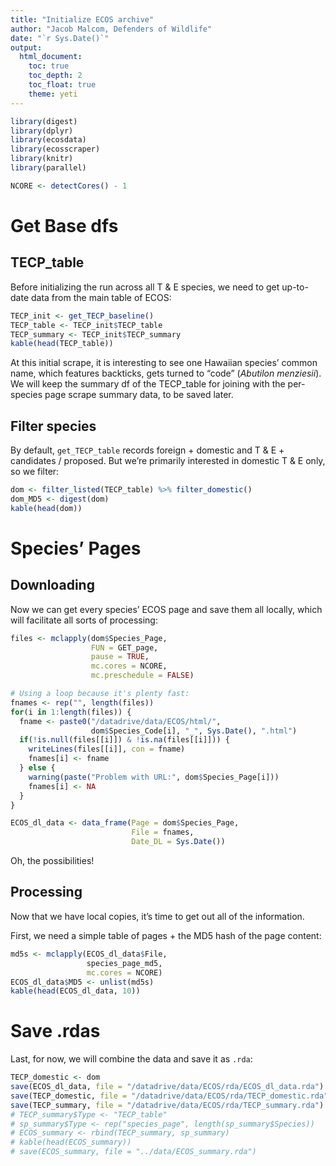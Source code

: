 ```yaml
---
title: "Initialize ECOS archive"
author: "Jacob Malcom, Defenders of Wildlife"
date: "`r Sys.Date()`"
output: 
  html_document:
    toc: true
    toc_depth: 2
    toc_float: true
    theme: yeti
---
```


```r
library(digest)
library(dplyr)
library(ecosdata)
library(ecosscraper)
library(knitr)
library(parallel)

NCORE <- detectCores() - 1
```

# Get Base dfs

## TECP_table

Before initializing the run across all T & E species, we need to get up-to-date
data from the main table of ECOS:

```r
TECP_init <- get_TECP_baseline()
TECP_table <- TECP_init$TECP_table
TECP_summary <- TECP_init$TECP_summary
kable(head(TECP_table))
```

At this initial scrape, it is interesting to see one Hawaiian species' common
name, which features backticks, gets turned to "code" (_Abutilon menziesii_). 
We will keep the summary df of the TECP_table for joining with the per-species 
page scrape summary data, to be saved later.

## Filter species

By default, `get_TECP_table` records foreign + domestic and T & E + candidates /
proposed. But we're primarily interested in domestic T & E only, so we filter:

```r
dom <- filter_listed(TECP_table) %>% filter_domestic()
dom_MD5 <- digest(dom)
kable(head(dom))
```

# Species' Pages

## Downloading

Now we can get every species' ECOS page and save them all locally, which will
facilitate all sorts of processing:

```r
files <- mclapply(dom$Species_Page, 
                  FUN = GET_page,
                  pause = TRUE,
                  mc.cores = NCORE,
                  mc.preschedule = FALSE)

# Using a loop because it's plenty fast:
fnames <- rep("", length(files))
for(i in 1:length(files)) {
  fname <- paste0("/datadrive/data/ECOS/html/", 
                  dom$Species_Code[i], "_", Sys.Date(), ".html")
  if(!is.null(files[[i]]) & !is.na(files[[i]])) {
    writeLines(files[[i]], con = fname)
    fnames[i] <- fname 
  } else {
    warning(paste("Problem with URL:", dom$Species_Page[i]))
    fnames[i] <- NA
  }
}

ECOS_dl_data <- data_frame(Page = dom$Species_Page,
                           File = fnames,
                           Date_DL = Sys.Date())
```

Oh, the possibilities!

## Processing

Now that we have local copies, it's time to get out all of the information.

First, we need a simple table of pages + the MD5 hash of the page content:

```r
md5s <- mclapply(ECOS_dl_data$File, 
                 species_page_md5,
                 mc.cores = NCORE)
ECOS_dl_data$MD5 <- unlist(md5s)
kable(head(ECOS_dl_data, 10))
```

# Save .rdas

Last, for now, we will combine the data and save it as `.rda`:

```r
TECP_domestic <- dom
save(ECOS_dl_data, file = "/datadrive/data/ECOS/rda/ECOS_dl_data.rda")
save(TECP_domestic, file = "/datadrive/data/ECOS/rda/TECP_domestic.rda")
save(TECP_summary, file = "/datadrive/data/ECOS/rda/TECP_summary.rda")
# TECP_summary$Type <- "TECP_table"
# sp_summary$Type <- rep("species_page", length(sp_summary$Species))
# ECOS_summary <- rbind(TECP_summary, sp_summary)
# kable(head(ECOS_summary))
# save(ECOS_summary, file = "../data/ECOS_summary.rda")
```
